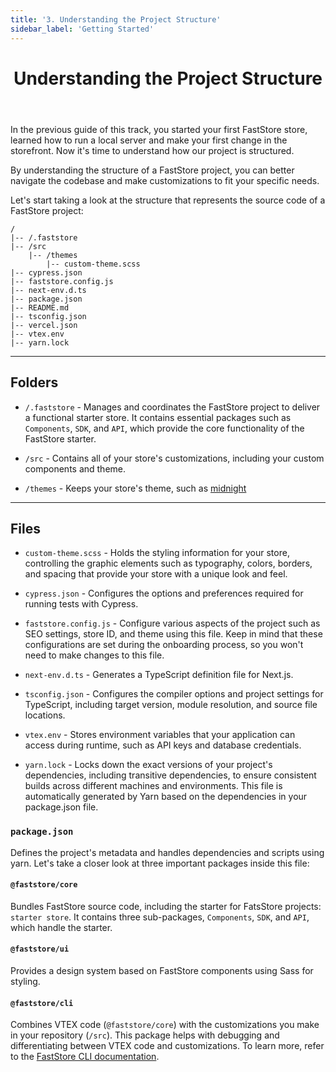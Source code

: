 ```yaml
---
title: '3. Understanding the Project Structure'
sidebar_label: 'Getting Started'
---
```



<header>

# Understanding the Project Structure

</header>

In the previous guide of this track, you started your first FastStore store, learned how to run a local server and make your first change in the storefront. Now it's time to understand how our project is structured.

By understanding the structure of a FastStore project, you can better navigate the codebase and make customizations to fit your specific needs.

Let's start taking a look at the structure that represents the source code of a FastStore project:

  ```
  /
  |-- /.faststore
  |-- /src
      |-- /themes
          |-- custom-theme.scss
  |-- cypress.json
  |-- faststore.config.js
  |-- next-env.d.ts
  |-- package.json
  |-- README.md
  |-- tsconfig.json
  |-- vercel.json
  |-- vtex.env
  |-- yarn.lock

  ```

---

## Folders

- `/.faststore` - Manages and coordinates the FastStore project to deliver a functional starter store. It contains essential packages such as `Components`, `SDK`, and `API`, which provide the core functionality of the FastStore starter.

- `/src` - Contains all of your store's customizations, including your custom components and theme.
- `/themes` - Keeps your store's theme, such as [midnight](/docs/themes/midnight)

---

## Files

- `custom-theme.scss` - Holds the styling information for your store, controlling the graphic elements such as typography, colors, borders, and spacing that provide your store with a unique look and feel.

- `cypress.json` - Configures the options and preferences required for running tests with Cypress.

- `faststore.config.js` - Configure various aspects of the project such as SEO settings, store ID, and theme using this file. Keep in mind that these configurations are set during the onboarding process, so you won't need to make changes to this file.

- `next-env.d.ts` - Generates a TypeScript definition file for Next.js.

- `tsconfig.json` - Configures the compiler options and project settings for TypeScript, including target version, module resolution, and source file locations.

- `vtex.env` - Stores environment variables that your application can access during runtime, such as API keys and database credentials.

- `yarn.lock` - Locks down the exact versions of your project's dependencies, including transitive dependencies, to ensure consistent builds across different machines and environments. This file is automatically generated by Yarn based on the dependencies in your package.json file.

###  `package.json`

Defines the project's metadata and handles dependencies and scripts using yarn. Let's take a closer look at three important packages inside this file:
#### `@faststore/core`
Bundles FastStore source code, including the starter for FatsStore projects: `starter store`. It contains three sub-packages, `Components`, `SDK`, and `API`, which handle the starter.

#### `@faststore/ui`
Provides a design system based on FastStore components using Sass for styling.


#### `@faststore/cli`

Combines VTEX code (`@faststore/core`) with the customizations you make in your repository (`/src`). This package helps with debugging and differentiating between VTEX code and customizations. To learn more, refer to the [FastStore CLI documentation](/docs/getting-started/4-faststore-cli).
